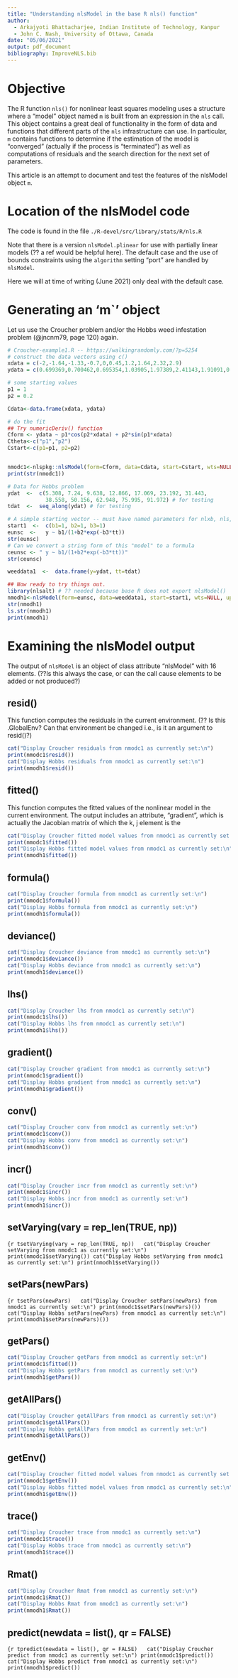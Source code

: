 ```yaml
---
title: "Understanding nlsModel in the base R nls() function"
author:
  - Arkajyoti Bhattacharjee, Indian Institute of Technology, Kanpur
  - John C. Nash, University of Ottawa, Canada
date: "05/06/2021"
output: pdf_document
bibliography: ImproveNLS.bib
---
```


<!-- - Heather Turner, University of Warwick, UK -->

# Objective

The R function `nls()` for nonlinear least squares modeling uses a structure where
a "model" object named `m` is built from an expression in the `nls` call. This 
object contains a great deal of functionality in the form of data and functions that
different parts of the `nls` infrastructure can use. In particular, `m` contains
functions to determine if the estimation of the model is "converged" (actually if
the process is "terminated") as well as computations of residuals and the search
direction for the next set of parameters. 

This article is an attempt to document and test the features of the nlsModel object `m`.

# Location of the nlsModel code

The code is found in the file `./R-devel/src/library/stats/R/nls.R` 

Note that there is a version `nlsModel.plinear` for use with partially linear models
(?? a ref would be helpful here). The default case and the use of bounds constraints
using the `algorithm` setting "port" are handled by `nlsModel`. 

Here we will at time of writing (June 2021) only deal with the default case.

# Generating an 'm`' object

Let us use the Croucher problem and/or the Hobbs weed infestation problem (@jncnm79, page 120) again.


```r
# Croucher-example1.R -- https://walkingrandomly.com/?p=5254
# construct the data vectors using c()
xdata = c(-2,-1.64,-1.33,-0.7,0,0.45,1.2,1.64,2.32,2.9)
ydata = c(0.699369,0.700462,0.695354,1.03905,1.97389,2.41143,1.91091,0.919576,-0.730975,-1.42001)

# some starting values
p1 = 1
p2 = 0.2

Cdata<-data.frame(xdata, ydata)

# do the fit
## Try numericDeriv() function
Cform <- ydata ~ p1*cos(p2*xdata) + p2*sin(p1*xdata)
Ctheta<-c("p1","p2")
Cstart<-c(p1=p1, p2=p2)


nmodc1<-nlspkg::nlsModel(form=Cform, data=Cdata, start=Cstart, wts=NULL, upper=NULL, scaleOffset = 0, nDcentral = FALSE)
print(str(nmodc1))

```

```r
# Data for Hobbs problem
ydat  <-  c(5.308, 7.24, 9.638, 12.866, 17.069, 23.192, 31.443, 
            38.558, 50.156, 62.948, 75.995, 91.972) # for testing
tdat  <-  seq_along(ydat) # for testing

# A simple starting vector -- must have named parameters for nlxb, nls, wrapnlsr.
start1  <-  c(b1=1, b2=1, b3=1)
eunsc  <-   y ~ b1/(1+b2*exp(-b3*tt))
str(eunsc)
# Can we convert a string form of this "model" to a formula
ceunsc <- " y ~ b1/(1+b2*exp(-b3*tt))"
str(ceunsc)

weeddata1  <-  data.frame(y=ydat, tt=tdat)

## Now ready to try things out.
library(nlsalt) # ?? needed because base R does not export nlsModel()
nmodh1<-nlsModel(form=eunsc, data=weeddata1, start=start1, wts=NULL, upper=NULL, scaleOffset = 0, nDcentral = FALSE)
str(nmodh1)
ls.str(nmodh1)
print(nmodh1)
```

# Examining the nlsModel output

The output of `nlsModel` is an object of class attribute "nlsModel" with 16 elements. (??Is this always the case, 
or can the call cause elements to be added or not produced?)

## resid()

This function computes the residuals in the current environment. (?? Is this .GlobalEnv? Can
that environment be changed i.e., is it an argument to resid()?)

```r
cat("Display Croucher residuals from nmodc1 as currently set:\n")
print(nmodc1$resid())
cat("Display Hobbs residuals from nmodc1 as currently set:\n")
print(nmodh1$resid())
```


## fitted()

This function computes the fitted values of the nonlinear model in the current environment.
The output includes an attribute, "gradient", which is actually the Jacobian matrix of which
the k, j element is the 

```r
cat("Display Croucher fitted model values from nmodc1 as currently set:\n")
print(nmodc1$fitted())
cat("Display Hobbs fitted model values from nmodc1 as currently set:\n")
print(nmodh1$fitted())
```


##  formula()  

```r
cat("Display Croucher formula from nmodc1 as currently set:\n")
print(nmodc1$formula())
cat("Display Hobbs formula from nmodc1 as currently set:\n")
print(nmodh1$formula())


```



##  deviance()  

```r
cat("Display Croucher deviance from nmodc1 as currently set:\n")
print(nmodc1$deviance())
cat("Display Hobbs deviance from nmodc1 as currently set:\n")
print(nmodh1$deviance())
```

##  lhs()  

```r
cat("Display Croucher lhs from nmodc1 as currently set:\n")
print(nmodc1$lhs())
cat("Display Hobbs lhs from nmodc1 as currently set:\n")
print(nmodh1$lhs())
```

##  gradient()  

```r
cat("Display Croucher gradient from nmodc1 as currently set:\n")
print(nmodc1$gradient())
cat("Display Hobbs gradient from nmodc1 as currently set:\n")
print(nmodh1$gradient())
```

##  conv()  

```r
cat("Display Croucher conv from nmodc1 as currently set:\n")
print(nmodc1$conv())
cat("Display Hobbs conv from nmodc1 as currently set:\n")
print(nmodh1$conv())

```

##  incr()  

```r
cat("Display Croucher incr from nmodc1 as currently set:\n")
print(nmodc1$incr())
cat("Display Hobbs incr from nmodc1 as currently set:\n")
print(nmodh1$incr())
```

##  setVarying(vary = rep_len(TRUE, np))  

```{r tsetVarying(vary = rep_len(TRUE, np))  
cat("Display Croucher setVarying from nmodc1 as currently set:\n")
print(nmodc1$setVarying())
cat("Display Hobbs setVarying from nmodc1 as currently set:\n")
print(nmodh1$setVarying())
```

##  setPars(newPars)  

```{r tsetPars(newPars)  
cat("Display Croucher setPars(newPars) from nmodc1 as currently set:\n")
print(nmodc1$setPars(newPars)())
cat("Display Hobbs setPars(newPars) from nmodc1 as currently set:\n")
print(nmodh1$setPars(newPars)())
```

##  getPars()  

```r
cat("Display Croucher getPars from nmodc1 as currently set:\n")
print(nmodc1$fitted())
cat("Display Hobbs getPars from nmodc1 as currently set:\n")
print(nmodh1$getPars())
```

##  getAllPars()  

```r
cat("Display Croucher getAllPars from nmodc1 as currently set:\n")
print(nmodc1$getAllPars())
cat("Display Hobbs getAllPars from nmodc1 as currently set:\n")
print(nmodh1$getAllPars())
```

##  getEnv() 

```r
cat("Display Croucher fitted model values from nmodc1 as currently set:\n")
print(nmodc1$getEnv())
cat("Display Hobbs fitted model values from nmodc1 as currently set:\n")
print(nmodh1$getEnv())
```

##  trace() 

```r
cat("Display Croucher trace from nmodc1 as currently set:\n")
print(nmodc1$trace())
cat("Display Hobbs trace from nmodc1 as currently set:\n")
print(nmodh1$trace())
```

##  Rmat()  

```r
cat("Display Croucher Rmat from nmodc1 as currently set:\n")
print(nmodc1$Rmat())
cat("Display Hobbs Rmat from nmodc1 as currently set:\n")
print(nmodh1$Rmat())
```

##  predict(newdata = list(), qr = FALSE)  

```{r tpredict(newdata = list(), qr = FALSE)  
cat("Display Croucher predict from nmodc1 as currently set:\n")
print(nmodc1$predict())
cat("Display Hobbs predict from nmodc1 as currently set:\n")
print(nmodh1$predict())
```



